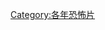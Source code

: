 {{Year by category
|m=2
|c=0
|d=1
|y=0
|cat=恐怖片
|sortkey=恐怖
|parent=2010年電影作品
|subcat=2010年代恐怖片
}}

[[Category:各年恐怖片|Category:各年恐怖片]]